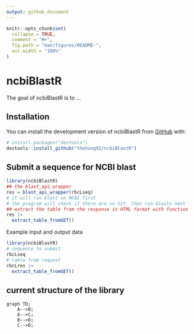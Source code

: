 ```yaml
---
output: github_document
---
```


<!-- README.md is generated from README.Rmd. Please edit that file -->

```r
knitr::opts_chunk$set(
  collapse = TRUE,
  comment = "#>",
  fig.path = "man/figures/README-",
  out.width = "100%"
)
```

# ncbiBlastR

<!-- badges: start -->
<!-- badges: end -->

The goal of ncbiBlastR is to ...

## Installation

You can install the development version of ncbiBlastR from [GitHub](https://github.com/) with:

``` r
# install.packages("devtools")
devtools::install_github("thehung92/ncbiBlastR")
```

## Submit a sequence for NCBI blast

```r
library(ncbiBlastR)
## the blast_api_wrapper
res = blast_api_wrapper(rbcLseq)
# it will run blast on NCBI first
# the program will check if there are no hit. then run blastn next
## extract the table from the response in HTML format with function
res |>
  extract_table_fromGET()
```

Example input and output data

```r
library(ncbiBlastR)
# sequence to submit
rbcLseq
# table from request
rbcLres |>
  extract_table_fromGET()
```

## current structure of the library

```mermaid
graph TD;
    A-->B;
    A-->C;
    B-->D;
    C-->D;
```
